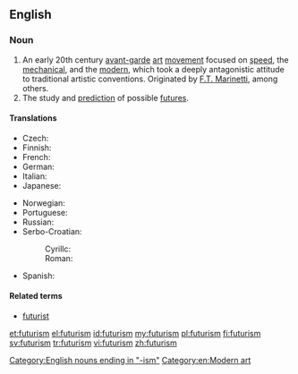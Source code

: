==English==

===Noun===
{{en-noun|s|-}}

# An early 20th century [[avant-garde]] [[art]] [[movement]] focused on [[speed]], the [[mechanical]], and the [[modern]], which took a deeply antagonistic attitude to traditional artistic conventions. Originated by [[Wikipedia:Filippo Tommaso Marinetti|F.T. Marinetti]], among others.
# The study and [[prediction]] of possible [[future]]s.

====Translations====
{{trans-top|}}
* Czech: {{t-|cs|futurismus|m}}
* Finnish: {{t-|fi|futurismi}}
* French: {{t|fr|futurisme|m}}
* German: {{t-|de|Futurismus|m}}
* Italian: {{t+|it|futurismo}}
* Japanese: {{t|ja|未来派|sc=Jpan}}
{{trans-mid}}
* Norwegian: {{t|no|futurisme|m}}
* Portuguese: {{t-|pt|futurismo}}
* Russian: {{t|ru|футуризм|m|sc=Cyrl|tr=futurízm|alt=футури́зм}}
* Serbo-Croatian:
*: Cyrillc: {{t|sh|футуризам|m}}
*: Roman: {{t|sh|futurizam|m}}
* Spanish: {{t-|es|futurismo}}
{{trans-bottom}}

====Related terms====
* [[futurist]]

[[Category:English nouns ending in "-ism"]]
[[Category:en:Modern art]]

[[et:futurism]]
[[el:futurism]]
[[id:futurism]]
[[my:futurism]]
[[pl:futurism]]
[[fi:futurism]]
[[sv:futurism]]
[[tr:futurism]]
[[vi:futurism]]
[[zh:futurism]]